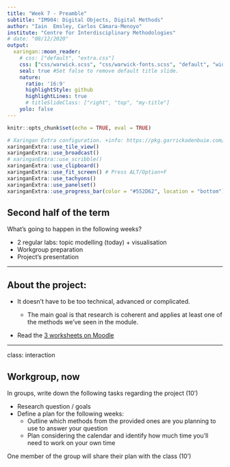 ```yaml
---
title: "Week 7 - Preamble"
subtitle: "IM904: Digital Objects, Digital Methods"
author: "Iain  Emsley, Carlos Cámara-Menoyo"
institute: "Centre for Interdisciplinary Methodologies"
# date: "08/12/2020"
output:
  xaringan::moon_reader:
    # css: ["default", "extra.css"]
    css: ["css/warwick.scss", "css/warwick-fonts.scss", "default", "widths.css"]
    seal: true #Set false to remove default title slide.
    nature:
      ratio: '16:9'
      highlightStyle: github
      highlightLines: true
      # titleSlideClass: ["right", "top", "my-title"]
    yolo: false
---
```


```r
knitr::opts_chunk$set(echo = TRUE, eval = TRUE)

# Xaringan Extra configuration. +info: https://pkg.garrickadenbuie.com/xaringanExtra
xaringanExtra::use_tile_view()
xaringanExtra::use_broadcast()
# xaringanExtra::use_scribble()
xaringanExtra::use_clipboard()
xaringanExtra::use_fit_screen() # Press ALT/Option+F
xaringanExtra::use_tachyons()
xaringanExtra::use_panelset()
xaringanExtra::use_progress_bar(color = "#552D62", location = "bottom")

```

## Second half of the term

What's going to happen in the following weeks?

* 2 regular labs: topic modelling (today) + visualisation
* Workgroup preparation
* Project's presentation

---

## About the project:

* It doesn't have to be too technical, advanced or complicated. 

  * The main goal is that research is coherent and applies at least one of the methods we've seen in the module. 

* Read the [3 worksheets on Moodle](https://moodle.warwick.ac.uk/course/view.php?id=47435#section-3)

---

class: interaction

## Workgroup, now

In groups, write down the following tasks regarding the project (10')

* Research question / goals
* Define a plan for the following weeks: 
  * Outline which methods from the provided ones are you planning to use to answer your question
  * Plan considering the calendar and identify how much time you'll need to work on your own time

One member of the group will share their plan with the class (10')